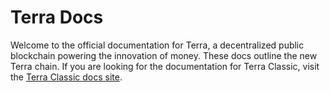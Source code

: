 
# Terra Docs

Welcome to the official documentation for Terra, a decentralized public blockchain powering the innovation of money. These docs outline the new Terra chain. If you are looking for the documentation for Terra Classic, visit the [Terra Classic docs site](https://classic-docs.terra.money/).

<HomepageFeatures />

